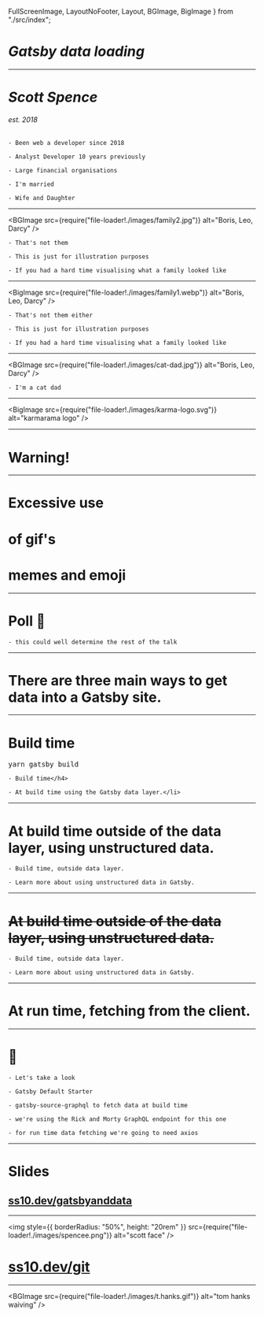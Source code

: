 

  FullScreenImage,
  LayoutNoFooter,
  Layout,
  BGImage,
  BigImage
} from "./src/index";

<Head>
  <title>Gatsby Data Fetching</title>
  <link
    href="https://fonts.googleapis.com/css?family=Arvo|Space+Mono"
    rel="stylesheet"
  />
  <link
    href={require("file-loader!./static/favicon.svg")}
    rel="shortcut icon"
  />
</Head>


# _Gatsby data loading_

---


# _Scott Spence_

###### est. 2018

```notes
- Been web a developer since 2018

- Analyst Developer 10 years previously

- Large financial organisations

- I'm married

- Wife and Daughter
```

---


<BGImage
  src={require("file-loader!./images/family2.jpg")}
  alt="Boris, Leo, Darcy"
/>

```notes
- That's not them

- This is just for illustration purposes

- If you had a hard time visualising what a family looked like
```

---


<BigImage
  src={require("file-loader!./images/family1.webp")}
  alt="Boris, Leo, Darcy"
/>

```notes
- That's not them either

- This is just for illustration purposes

- If you had a hard time visualising what a family looked like
```

---


<BGImage
  src={require("file-loader!./images/cat-dad.jpg")}
  alt="Boris, Leo, Darcy"
/>

```notes
- I'm a cat dad
```

---


<BigImage
  src={require("file-loader!./images/karma-logo.svg")}
  alt="karmarama logo"
/>

---


# Warning!

---


# Excessive use

# of gif's

# memes and emoji

---

# Poll 💈

```notes
- this could well determine the rest of the talk
```

---


# There are three main ways to get data into a Gatsby site.

---


# Build time

<pre>yarn gatsby build</pre>

```notes
- Build time</h4>

- At build time using the Gatsby data layer.</li>
```

---


# At build time outside of the data layer, using unstructured data.

```notes
- Build time, outside data layer.

- Learn more about using unstructured data in Gatsby.
```

---


# ~~At build time outside of the data layer, using unstructured data.~~

```notes
- Build time, outside data layer.

- Learn more about using unstructured data in Gatsby.
```

---


# At run time, fetching from the client.

---


# 🧐

```notes
- Let's take a look

- Gatsby Default Starter

- gatsby-source-graphql to fetch data at build time

- we're using the Rick and Morty GraphQL endpoint for this one

- for run time data fetching we're going to need axios
```

---


# Slides

## [ss10.dev/gatsbyanddata](https://ss10.dev/gatsbyanddata)

---


<img
  style={{ borderRadius: "50%", height: "20rem" }}
  src={require("file-loader!./images/spencee.png")}
  alt="scott face"
/>

# [ss10.dev/git](https://ss10.dev/git)

---


<BGImage
  src={require("file-loader!./images/t.hanks.gif")}
  alt="tom hanks waiving"
/>
